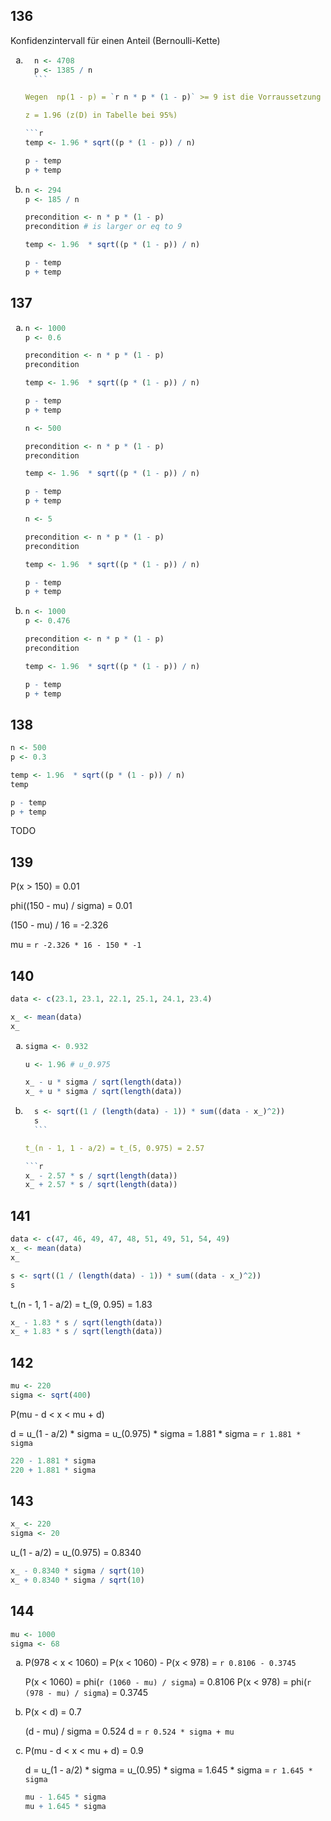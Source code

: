 ## 136

Konfidenzintervall für einen Anteil (Bernoulli-Kette)

a)
    ```r
    n <- 4708
    p <- 1385 / n
    ```

    Wegen  np(1 - p) = `r n * p * (1 - p)` >= 9 ist die Vorraussetzung für asymptotisches Konfidenzintervall (Näherung durch Normalverteilung) ist erfüllt.

    z = 1.96 (z(D) in Tabelle bei 95%)

    ```r
    temp <- 1.96 * sqrt((p * (1 - p)) / n)

    p - temp
    p + temp
    ```

b)
    ```r
    n <- 294
    p <- 185 / n

    precondition <- n * p * (1 - p)
    precondition # is larger or eq to 9

    temp <- 1.96  * sqrt((p * (1 - p)) / n)

    p - temp
    p + temp
    ```

## 137

a)
    ```r
    n <- 1000
    p <- 0.6

    precondition <- n * p * (1 - p)
    precondition

    temp <- 1.96  * sqrt((p * (1 - p)) / n)

    p - temp
    p + temp

    n <- 500

    precondition <- n * p * (1 - p)
    precondition

    temp <- 1.96  * sqrt((p * (1 - p)) / n)

    p - temp
    p + temp

    n <- 5

    precondition <- n * p * (1 - p)
    precondition

    temp <- 1.96  * sqrt((p * (1 - p)) / n)

    p - temp
    p + temp
    ```

b)
    ```r
    n <- 1000
    p <- 0.476

    precondition <- n * p * (1 - p)
    precondition

    temp <- 1.96  * sqrt((p * (1 - p)) / n)

    p - temp
    p + temp
    ```

## 138

```r
n <- 500
p <- 0.3

temp <- 1.96  * sqrt((p * (1 - p)) / n)
temp

p - temp
p + temp
```

TODO

## 139

P(x > 150) = 0.01

phi((150 - mu) / sigma) = 0.01

(150 - mu) / 16 = -2.326

mu = `r -2.326 * 16 - 150 * -1`

## 140

```r
data <- c(23.1, 23.1, 22.1, 25.1, 24.1, 23.4)

x_ <- mean(data)
x_
```

a)
    ```r
    sigma <- 0.932

    u <- 1.96 # u_0.975

    x_ - u * sigma / sqrt(length(data))
    x_ + u * sigma / sqrt(length(data))
    ```

b)
    ```r
    s <- sqrt((1 / (length(data) - 1)) * sum((data - x_)^2))
    s
    ```

    t_(n - 1, 1 - a/2) = t_(5, 0.975) = 2.57

    ```r
    x_ - 2.57 * s / sqrt(length(data))
    x_ + 2.57 * s / sqrt(length(data))
    ```

## 141

```r
data <- c(47, 46, 49, 47, 48, 51, 49, 51, 54, 49)
x_ <- mean(data)
x_

s <- sqrt((1 / (length(data) - 1)) * sum((data - x_)^2))
s
```

t_(n - 1, 1 - a/2) = t_(9, 0.95) = 1.83

```r
x_ - 1.83 * s / sqrt(length(data))
x_ + 1.83 * s / sqrt(length(data))
```

## 142

```r
mu <- 220
sigma <- sqrt(400)
```

P(mu - d < x < mu + d)

d = u_(1 - a/2) * sigma = u_(0.975) * sigma = 1.881 * sigma = `r 1.881 * sigma`

```r
220 - 1.881 * sigma
220 + 1.881 * sigma
```

## 143

```r
x_ <- 220
sigma <- 20
```

u_(1 - a/2) = u_(0.975) = 0.8340

```r
x_ - 0.8340 * sigma / sqrt(10)
x_ + 0.8340 * sigma / sqrt(10)
```

## 144

```r
mu <- 1000
sigma <- 68
```

a)
    P(978 < x < 1060) = P(x < 1060) - P(x < 978) = `r 0.8106 - 0.3745`

    P(x < 1060) = phi(`r (1060 - mu) / sigma`) = 0.8106
    P(x < 978) = phi(`r (978 - mu) / sigma`) = 0.3745

b)
    P(x < d) = 0.7

    (d - mu) / sigma = 0.524
    d = `r 0.524 * sigma + mu`

c)
    P(mu - d < x < mu + d) = 0.9

    d = u_(1 - a/2) * sigma = u_(0.95) * sigma = 1.645 * sigma = `r 1.645 * sigma`

    ```r
    mu - 1.645 * sigma
    mu + 1.645 * sigma
    ```
